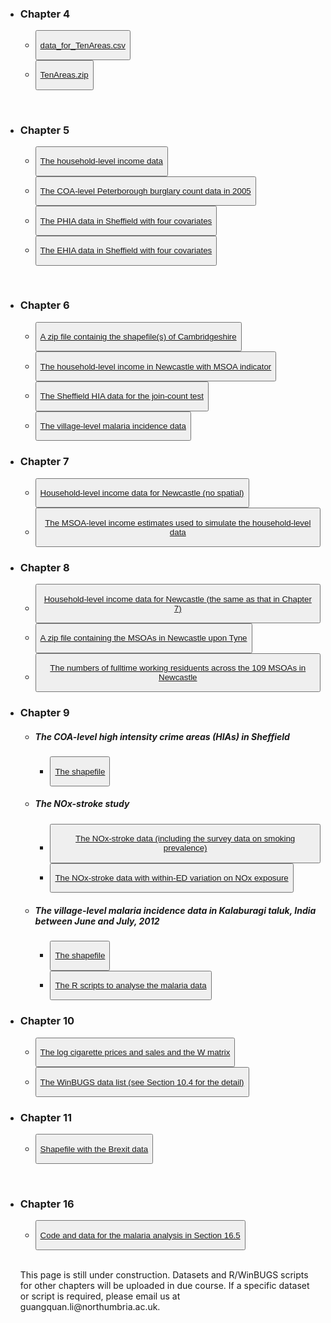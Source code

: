 <title>Data & Code </title>


* <h3>Chapter 4 </h3>
  <ul>
    <li><button type="button" class="btn btn-primary">[data_for_TenAreas.csv](data/ch4/data_for_TenAreas.csv)</button></li>
    <li><button type="button" class="btn btn-primary">[TenAreas.zip](data/ch4/TenAreas.zip)</button></li>
  </ul>
<br />

* <h3>Chapter 5 </h3>
  <ul>
    <li><button type="button" class="btn btn-primary">[The household-level income data](data/ch5/household_income_data.txt)</button></li>

    <li><button type="button" class="btn btn-primary">[The COA-level Peterborough burglary count data in 2005](data/ch5/peterborough_COA_burglary_2005.txt)</button></li>
    
    <li><button type="button" class="btn btn-primary">[The PHIA data in Sheffield with four covariates](data/ch5/PHIA_with_covariates.csv)</button></li>
    
    <li><button type="button" class="btn btn-primary">[The EHIA data in Sheffield with four covariates](data/ch5/EHIA_with_covariates.csv)</button></li>
  </ul>
<br />

* <h3>Chapter 6 </h3>
  <ul>
    <li><button type="button" class="btn btn-primary">[A zip file containig the shapefile(s) of Cambridgeshire](data/ch6/cambridgeshire.zip)</button></li>
    <li><button type="button" class="btn btn-primary">[The household-level income in Newcastle with MSOA indicator](data/ch6/income.RData)</button></li>
    <li><button type="button" class="btn btn-primary">[The Sheffield HIA data for the join-count test](data/ch6/sheffield.zip)</button></li>
    <li><button type="button" class="btn btn-primary">[The village-level malaria incidence data](data/ch6/malaria.RData)</button></li>
  </ul>
  
* <h3>Chapter 7 </h3>
  <ul>
    <li><button type="button" class="btn btn-primary">[Household-level income data for Newcastle (no spatial)](data/ch7/income_for_ch7.RData)</button></li>
    <li><button type="button" class="btn btn-primary">[The MSOA-level income estimates used to simulate the household-level data](data/ch7/Newcastle_MSOA_income.csv)</button></li>
  </ul>

* <h3>Chapter 8 </h3>
  <ul>
    <li><button type="button" class="btn btn-primary">[Household-level income data for Newcastle (the same as that in Chapter 7)](data/ch8/income_for_ch8.RData)</button></li>
    <li><button type="button" class="btn btn-primary">[A zip file containing the MSOAs in Newcastle upon Tyne](data/ch8/Newcastle_MSOAs.zip)</button></li>
    <li><button type="button" class="btn btn-primary">[The numbers of fulltime working residuents across the 109 MSOAs in Newcastle](data/ch8/work_residents.csv)</button></li>
  </ul>
  
* <h3>Chapter 9 </h3>
  <ul>
    <li> <h5>The COA-level high intensity crime areas (HIAs) in Sheffield</h5>
    <ul>
      <li><button type="button" class="btn btn-primary">[The shapefile](data/ch9/Sheffield_ch9.zip)</button></li>
    </ul>
    <li><h5>The NOx-stroke study</h5></li>
    <ul>
      <li> <button type="button" class="btn btn-primary">[ The NOx-stroke data (including the survey data on smoking prevalence) ](data/ch9/NOx_Stroke_with_smoking.txt)</button></li>
      <li><button type="button" class="btn btn-primary">[The NOx-stroke data with within-ED variation on NOx exposure](data/ch9/NOx_Stroke_withinED_exposure.zip)</button></li>
    </ul>
    <li> <h5>The village-level malaria incidence data in Kalaburagi taluk, India between June and July, 2012</li>
    <ul>
      <li><button type="button" class="btn btn-primary">[The shapefile ](data/ch9/malaria_spatial.zip)</button></li>
      <li><button type="button" class="btn btn-primary">[The R scripts to analyse the malaria data](data/ch9/malaria/malaria.zip)</button></li>
    </ul>
  </ul>
  
* <h3>Chapter 10 </h3>
  <ul>
    <li><button type="button" class="btn btn-primary">[The log cigarette prices and sales and the W matrix](data/ch10/cigarrete.RData)</button></li>
    <li><button type="button" class="btn btn-primary">[The WinBUGS data list (see Section 10.4 for the detail)](data/ch10/cigarette_data4WinBUGS.txt)</button></li>
  </ul>
  
* <h3>Chapter 11 </h3>
  <ul>
    <li><button type="button" class="btn btn-primary">[Shapefile with the Brexit data](data/ch11/brexit.shp)</button></li>
  </ul>
<br />

* <h3>Chapter 16 </h3>
  <ul>
    <li><button type="button" class="btn btn-primary">[Code and data for the malaria analysis in Section 16.5](data/ch16/malaria/malaria_section16_5.zip)</button></li>
  </ul>
<br />
This page is still under construction. Datasets and R/WinBUGS scripts for other chapters will be uploaded in due course. If a specific dataset or script is required, please email us at guangquan.li@northumbria.ac.uk.